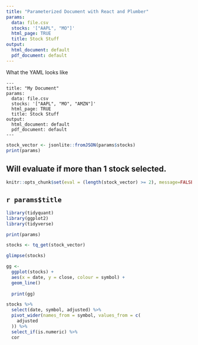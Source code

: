 ```yaml
---
title: "Parameterized Document with React and Plumber"
params:
  data: file.csv
  stocks: '["AAPL", "MO"]'
  html_page: TRUE
  title: Stock Stuff
output:
  html_document: default
  pdf_document: default
---
```


What the YAML looks like
```
---
title: "My Document"
params:
  data: file.csv
  stocks: '["AAPL", "MO", "AMZN"]'
  html_page: TRUE
  title: Stock Stuff
output:
  html_document: default
  pdf_document: default
---
```

```r
stock_vector <- jsonlite::fromJSON(params$stocks)
print(params)
```

## Will evaluate if more than 1 stock selected.
```r
knitr::opts_chunk$set(eval = (length(stock_vector) >= 2), message=FALSE, warning=FALSE )
```

## `r params$title`

```r
library(tidyquant)
library(ggplot2)
library(tidyverse)
```


```r
print(params)

stocks <- tq_get(stock_vector)

glimpse(stocks)

gg <- 
  ggplot(stocks) +
  aes(x = date, y = close, colour = symbol) +
  geom_line()
  
  print(gg)
```

```r
stocks %>% 
  select(date, symbol, adjusted) %>% 
  pivot_wider(names_from = symbol, values_from = c(
    adjusted
  )) %>% 
  select_if(is.numeric) %>% 
  cor

```

```r

```
